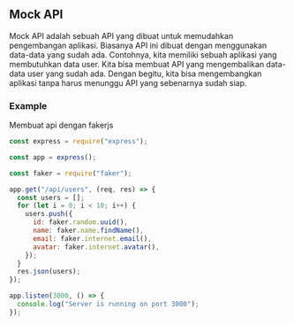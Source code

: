 ## Mock API

Mock API adalah sebuah API yang dibuat untuk memudahkan pengembangan aplikasi. Biasanya API ini dibuat dengan menggunakan data-data yang sudah ada. Contohnya, kita memiliki sebuah aplikasi yang membutuhkan data user. Kita bisa membuat API yang mengembalikan data-data user yang sudah ada. Dengan begitu, kita bisa mengembangkan aplikasi tanpa harus menunggu API yang sebenarnya sudah siap.

### Example

Membuat api dengan fakerjs

```javascript
const express = require("express");

const app = express();

const faker = require("faker");

app.get("/api/users", (req, res) => {
  const users = [];
  for (let i = 0; i < 10; i++) {
    users.push({
      id: faker.random.uuid(),
      name: faker.name.findName(),
      email: faker.internet.email(),
      avatar: faker.internet.avatar(),
    });
  }
  res.json(users);
});

app.listen(3000, () => {
  console.log("Server is running on port 3000");
});
```
